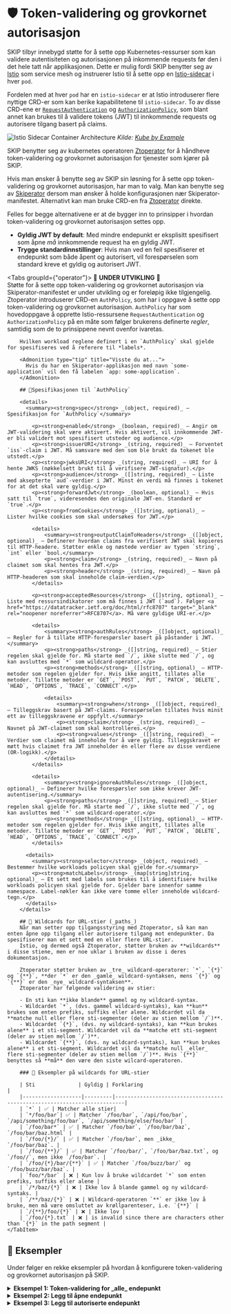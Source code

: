 
# 🛡️ Token-validering og grovkornet autorisasjon

SKIP tilbyr innebygd støtte for å sette opp Kubernetes-ressurser som kan validere autentisiteten og autorisasjonen på
inkommende requests før den i det hele tatt når applikasjonen. Dette er mulig fordi SKIP benytter seg av [Istio](https://istio.io/) som service mesh
og instruerer Istio til å sette opp en [Istio-sidecar](https://istio.io/latest/docs/reference/config/networking/sidecar/)
i hver `pod`.

Fordelen med at hver `pod` har en `istio-sidecar` er at Istio introduserer flere nyttige CRD-er som kan berike kapabilitetene
til `istio-sidecar`. To av disse CRD-ene er [`RequestAuthentication`](https://istio.io/latest/docs/reference/config/security/request_authentication/)
og [`AuthorizationPolicy`](https://istio.io/latest/docs/reference/config/security/authorization-policy/), som blant annet kan brukes til å validere tokens (JWT) til innkommende requests og autorisere tilgang basert på claims.

![Istio Sidecar Container Architecture](images/istio-sidecar.png)
*Kilde: [Kube by Example](https://kubebyexample.com/learning-paths/istio/intro)*

SKIP benytter seg av kubernetes operatoren [Ztoperator](https://github.com/kartverket/ztoperator) for å håndheve token-validering og grovkornet autorisasjon for tjenester som kjører på SKIP.

Hvis man ønsker å benytte seg av SKIP sin løsning for å sette opp token-validering og grovkornet autorisasjon, har man to valg.
Man kan benytte seg av [Skiperator](../03-skiperator/index.md) dersom man ønsker å holde konfigurasjonen nær Skiperator-manifestet.
Alternativt kan man bruke CRD-en fra [Ztoperator](https://github.com/kartverket/ztoperator) direkte.

Felles for begge alternativene er at de bygger inn to prinsipper i hvordan token-validering og grovkornet autorisasjon settes opp.
- **Gyldig JWT by default**: Med mindre endepunkt er eksplisitt spesifisert som åpne _må_
innkommende request ha en gyldig JWT.
- **Trygge standardinnstillinger**: Hvis man ved en feil spesifiserer et endepunkt som både åpent og autorisert, vil forespørselen som standard kreve et gyldig og autorisert JWT.

<Tabs groupId={"operator"}>
    <TabItem value="skiperator" label="Skiperator">
        🚧 **UNDER UTVIKLING** 🚧<br />
        Støtte for å sette opp token-validering og grovkornet autorisasjon via Skiperator-manifestet er under utvikling og er foreløpig ikke tilgjengelig.
    </TabItem>
    <TabItem value="ztoperator" label="Ztoperator">
        Ztoperator introduserer CRD-en `AuthPolicy`, som har i oppgave å sette opp token-validering og grovkornet autorisasjon.
        `AuthPolicy` har som hovedoppgave å opprette Istio-ressursene `RequestAuthentication` og `AuthorizationPolicy`
        på en måte som følger brukerens definerte *regler*, samtidig som de to prinsippene nevnt ovenfor ivaretas.

        Hvilken workload reglene definert i en `AuthPolicy` skal gjelde for spesifiseres ved å referere til *labels*.

        <Admonition type="tip" title="Visste du at...">
          Hvis du har en Skiperator-applikasjon med navn `some-application` vil den få labelen `app: some-application`.
        </Admonition>

        ## 🧾Spesifikasjonen til `AuthPolicy`

        <details>
          <summary><strong>spec</strong> _(object, required)_ – Spesifikasjon for `AuthPolicy`</summary>

            <p><strong>enabled</strong> _(boolean, required)_ – Angir om JWT-validering skal være aktivert. Hvis aktivert, vil innkommende JWT-er bli validert mot spesifisert utsteder og audience.</p>
            <p><strong>issuerURI</strong> _(string, required)_ – Forventet `iss`-claim i JWT. Må samsvare med den som ble brukt da tokenet ble utstedt.</p>
            <p><strong>jwksURI</strong> _(string, required)_ – URI for å hente JWKS (nøkkelsett brukt til å verifisere JWT-signatur).</p>
            <p><strong>audience</strong> _([]string, required)_ – Liste med aksepterte `aud`-verdier i JWT. Minst én verdi må finnes i tokenet for at det skal være gyldig.</p>
            <p><strong>forwardJwt</strong> _(boolean, optional)_ – Hvis satt til `true`, videresendes den originale JWT-en. Standard er `true`.</p>
            <p><strong>fromCookies</strong> _([]string, optional)_ – Lister hvilke cookies som skal undersøkes for JWT.</p>

            <details>
                <summary><strong>outputClaimToHeaders</strong> _([]object, optional)_ – Definerer hvordan claims fra verifisert JWT skal kopieres til HTTP-headere. Støtter enkle og nøstede verdier av typen `string`, `int` eller `bool.</summary>
                <p><strong>claim</strong> _(string, required)_ – Navn på claimet som skal hentes fra JWT.</p>
                <p><strong>header</strong> _(string, required)_ – Navn på HTTP-headeren som skal inneholde claim-verdien.</p>
            </details>

            <p><strong>acceptedResources</strong> _([]string, optional)_ – Liste med ressursindikatorer som må finnes i JWT (`aud`). Følger <a href="https://datatracker.ietf.org/doc/html/rfc8707" target="_blank" rel="noopener noreferrer">RFC8707</a>. Må være gyldige URI-er.</p>

            <details>
                <summary><strong>authRules</strong> _([]object, optional)_ – Regler for å tillate HTTP-forespørsler basert på påstander i JWT.</summary>
                <p><strong>paths</strong> _([]string, required)_ – Stier regelen skal gjelde for. Må starte med `/`, ikke slutte med `/`, og kan avsluttes med `*` som wildcard-operator.</p>
                <p><strong>methods</strong> _([]string, optional)_ – HTTP-metoder som regelen gjelder for. Hvis ikke angitt, tillates alle metoder. Tillatte metoder er `GET`, `POST`, `PUT`, `PATCH`, `DELETE`, `HEAD`, `OPTIONS`, `TRACE`, `CONNECT`.</p>

                <details>
                    <summary><strong>when</strong> _([]object, required)_ – Tilleggskrav basert på JWT-claims. Forespørselen tillates hvis minst ett av tilleggskravene er oppfylt.</summary>
                    <p><strong>claim</strong> _(string, required)_ – Navnet på JWT-claimet som skal kontrolleres.</p>
                    <p><strong>values</strong> _([]string, required)_ – Verdier som claimet må inneholde for å være gyldig. Tilleggskravet er møtt hvis claimet fra JWT inneholder én eller flere av disse verdiene (OR-logikk).</p>
                </details>
            </details>

            <details>
                <summary><strong>ignoreAuthRules</strong> _([]object, optional)_ – Definerer hvilke forespørsler som ikke krever JWT-autentisering.</summary>
                <p><strong>paths</strong> _([]string, required)_ – Stier regelen skal gjelde for. Må starte med `/`, ikke slutte med `/`, og kan avsluttes med `*` som wildcard-operator.</p>
                <p><strong>methods</strong> _([]string, optional)_ – HTTP-metoder som regelen gjelder for. Hvis ikke angitt, tillates alle metoder. Tillatte metoder er `GET`, `POST`, `PUT`, `PATCH`, `DELETE`, `HEAD`, `OPTIONS`, `TRACE`, `CONNECT`.</p>
            </details>

          <details>
            <summary><strong>selector</strong> _(object, required)_ – Bestemmer hvilke workloads policyen skal gjelde for.</summary>
            <p><strong>matchLabels</strong> _(map[string]string, optional)_ – Et sett med labels som brukes til å identifisere hvilke workloads policyen skal gjelde for. Gjelder bare innenfor samme namespace. Label-nøkler kan ikke være tomme eller inneholde wildcard-tegn.</p>
          </details>
        </details>

        ## 🧠 Wildcards for URL-stier (_paths_)
        Når man setter opp tilgangsstyring med Ztoperator, så kan man enten åpne opp tilgang eller autorisere tilgang mot endepunkter. Da spesifiserer man et sett med en eller flere URL-stier.
        Istio, og dermed også Ztoperator, støtter bruken av **wildcards** i disse stiene, men er noe uklar i bruken av disse i deres dokumentasjon.

        Ztoperator støtter bruken av _tre_ wildcard-operatorer: `*`, `{*}` og `{**}`, **der `*` er den _gamle_ wildcard-syntaksen, mens `{*}` og `{**}` er den _nye_ wildcard-syntaksen**.
        Ztoperator har følgende validering av stier:

        - En sti kan **ikke blande** gammel og ny wildcard-syntax.
        - Wildcardet `*`, (dvs. gammel wildcard-syntaks), kan **kun** brukes som enten prefiks, suffiks eller alene. Wildcardet vil da **matche null eller flere sti-segmenter (deler av stien mellom `/`)**.
        - Wildcardet `{*}`, (dvs. ny wildcard-syntaks), kan **kun brukes alene** i et sti-segment. Wildcardet vil da **matche ett sti-segment (deler av stien mellom `/`)**.
        - Wildcardet `{**}`, (dvs. ny wildcard-syntaks), kan **kun brukes alene** i et sti-segment. Wildcardet vil da **matche null _eller_ flere sti-segmenter (deler av stien mellom `/`)**. Hvis `{**}` benyttes så **må** den være den siste wilcard-operatoren.

        ### 📑 Eksempler på wildcards for URL-stier

        | Sti              | Gyldig | Forklaring                                                             |
        |-------------------|---------|-------------------------------------------------------------------------|
        | `*` | ✅ | Matcher alle stier|
        | `*/foo/bar`| ✅ | Matcher `/foo/bar`, `/api/foo/bar`, `/api/something/foo/bar`, `/api/something/else/foo/bar` |
        | `/foo/bar*` | ✅ | Matcher `/foo/bar`, `/foo/bar/baz`, `/foo/bar/baz.html` |
        | `/foo/{*}/` | ✅ | Matcher `/foo/bar`, men _ikke_ `/foo/bar/baz`. |
        | `/foo/{**}/` | ✅ | Matcher `/foo/bar/`, `/foo/bar/baz.txt`, og `/foo//`, men ikke `/foo/bar`. |
        | `/foo/{*}/bar/{**}` | ✅ | Matcher `/foo/buzz/bar/` og `/foo/buzz/bar/baz`. |
        | `foo/*/bar` | ❌ | Kun lov å bruke wildcardet `*` som enten prefiks, suffiks eller alene |
        | `/*/baz/{*}` | ❌ | Ikke lov å blande gammel og ny wildcard-syntaks. |
        | `/**/baz/{*}` | ❌ | Wildcard-operatoren `**` er ikke lov å bruke, men må være omsluttet av krøllparenteser, i.e. `{**}` |
        | `/{**}/foo/{*}` | ❌ | Ikke lov |
        | `/foo/{*}.txt` | ❌ | is invalid since there are characters other than `{*}` in the path segment |
    </TabItem>
</Tabs>

## 📖 Eksempler

Under følger en rekke eksempler på hvordan å konfigurere token-validering og grovkornet autorisasjon på SKIP.

<details>
  <summary><strong>Eksempel 1: Token-validering for _alle_ endepunkt</strong></summary>

    <Tabs groupId={"operator"}>
        <TabItem value="skiperator" label="Skiperator">
            🚧 **UNDER UTVIKLING** 🚧<br />
            Støtte for å sette opp token-validering og grovkornet autorisasjon via Skiperator-manifestet er under utvikling og er foreløpig ikke tilgjengelig.
        </TabItem>
        <TabItem value="ztoperator" label="Ztoperator">
            Følgende `AuthPolicy`-manifest konfigurerer token-validering for alle endepunktene inn til workloads med labelen `app: some-application` i namespacet `some-namespace`.

            ```yaml
            apiVersion: ztoperator.kartverket.no/v1alpha1
            kind: AuthPolicy
            metadata:
              name: some-auth-policy
              namespace: some-namespace
            spec:
              enabled: true
              audience:
                - some-audience
              issuerURI: https://some-issuer.com
              jwksURI: https://some-jwks-uri.com
              selector:
                matchLabels:
                  app: some-application
            ```
        </TabItem>
    </Tabs>
</details>

<details>
  <summary><strong>Eksempel 2: Legg til åpne endepunkt</strong></summary>

  <Tabs groupId={"operator"}>
          <TabItem value="skiperator" label="Skiperator">
              🚧 **UNDER UTVIKLING** 🚧<br />
              Støtte for å sette opp token-validering og grovkornet autorisasjon via Skiperator-manifestet er under utvikling og er foreløpig ikke tilgjengelig.
          </TabItem>
          <TabItem value="ztoperator" label="Ztoperator">
            Følgende `AuthPolicy`-manifest konfigurerer token-validering for alle endepunktene inn til `some-application`, **utenom** for `GET` til `/api/cars` og `/api/cars/public*`.

            <Admonition type="warning" title="Legg merke til...">
                Her er wildcard (`*`) brukt. Resultatet blir da at `GET` mot `/api/cars`, `/api/cars/public` og alle andre sub-paths av `/api/cars/public` vil være åpne,
                mens requests mot andre stier vil kreve autentisert JWT, dvs. JWT med claimet `iss: https://some-issuer.com` og `aud: some-audience`.
            </Admonition>


          ```yaml
          apiVersion: ztoperator.kartverket.no/v1alpha1
          kind: AuthPolicy
          metadata:
            name: some-auth-policy
            namespace: some-namespace
          spec:
            rules:
              - enabled: true
                audience:
                  - some-audience
                issuerURI: https://some-issuer.com
                jwksURI: https://some-jwks-uri.com
                ignoreAuthRules:
                  - paths:
                      - "/api/cars"
                      - "/api/cars/public*"
                    methods:
                      - "GET"
            selector:
              matchLabels:
                app: some-application
          ```
        </TabItem>
  </Tabs>

</details>


<details>
  <summary><strong>Eksempel 3: Legg til autoriserte endepunkt</strong></summary>

      <Tabs groupId={"operator"}>
              <TabItem value="skiperator" label="Skiperator">
                  🚧 **UNDER UTVIKLING** 🚧<br />
                  Støtte for å sette opp token-validering og grovkornet autorisasjon via Skiperator-manifestet er under utvikling og er foreløpig ikke tilgjengelig.
              </TabItem>
              <TabItem value="ztoperator" label="Ztoperator">
                Følgende `AuthPolicy`-manifest konfigurerer token-validering for alle endepunktene inn til `some-application`, **utenom** for endepunktene `/api/cars*` og `/api/cars/public` **for alle metoder**.
                I tillegg spesifiserer den at `POST`, `PUT` og `DELETE` mot `/api/cars/admin` kun er lov hvis JWT-claimet `roles` eksisterer med verdien `admin`.

          ```yaml
          apiVersion: ztoperator.kartverket.no/v1alpha1
          kind: AuthPolicy
          metadata:
            name: some-auth-policy
            namespace: some-namespace
          spec:
            rules:
              - enabled: true
                audience:
                  - some-audience
                issuerURI: https://some-issuer.com
                jwksURI: https://some-jwks-uri.com
                ignoreAuthRules:
                  - paths:
                      - "/api/cars*"
                      - "/api/cars/public"
                authRules:
                  - paths:
                      - "/api/cars/admin"
                    methods:
                      - POST
                      - PUT
                      - DELETE
                    when:
                      - claim: "roles"
                        values:
                          - "admin"
            selector:
              matchLabels:
                app: some-application
          ```

                <Admonition type="warning" title="Legg merke til...">
                  Stiene `/api/cars` og alle sub-stier er nå spesifisert som åpne, som **er i konflikt** med at `POST`, `PUT` og `DELETE` mot `/api/cars/admin`
                  krever autorisert JWT (`roles: admin`). Her spiller prinsippet om **trygge standardinnstillinger** inn, og Ztoperator vil falle tilbake til å kreve autorisert
                  JWT for `POST`, `PUT` og `DELETE` mot `/api/cars/admin`.
                </Admonition>

            </TabItem>
      </Tabs>
</details>

